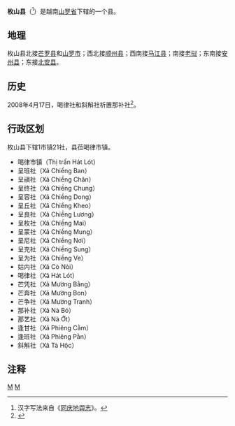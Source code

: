 {{Infobox Settlement
|name                   = 枚山县
|settlement_type        = 县
|official_name          = 
|other_name             = 
|native_name            = {{lang|vi|Huyện Mai Sơn}}
|nickname               = 
|motto                  = 
|image_skyline          = 
|imagesize              = 
|image_caption          = 
|image_flag             = 
|flag_size              = 
|image_seal             = 
|seal_size              = 
|image_shield           = 
|shield_size            = 
|image_blank_emblem     = 
|blank_emblem_size      = 
|image_map              = {{Infobox mapframe|frame-width=250|zoom=10}}
|mapsize                = 
|map_caption            = 
|image_map1             = 
|mapsize1               = 
|map_caption1           = 
|pushpin_map            = Vietnam
|pushpin_label_position = bottom
|pushpin_map_caption    = 
|pushpin_map1           = 
|pushpin_label_position1= 
|pushpin_map_caption1   = 
|subdivision_type       = 国家
|subdivision_name       = {{flag|Vietnam}}
|subdivision_type1      = [[越南行政区划|省]]
|subdivision_name1      = [[山罗省|山罗省]]
|subdivision_type2      = 行政区划
|subdivision_name2      = 1市镇21社
|subdivision_type3      = 
|subdivision_name3      = 
|seat_type              = 县莅
|seat                   = {{link-vi|喝律市镇|Hát Lót (thị trấn)}}
|government_type        = 
|leader_title           = 
|leader_name            = 
|leader_title1          = 
|leader_name1           = 
|established_title      = 
|established_date       = 
|area_magnitude         = 
|unit_pref              = 
|area_footnotes         = 
|area_total_km2         = 1420
|area_land_km2          = 
|area_water_km2         = 
|area_water_percent     = 
|area_urban_km2         = 
|area_metro_km2         = 
|population_as_of       = 2019年
|population_footnotes   = 
|population_note        = 
|population_total       = 169000
|population_density_km2 = auto
|population_metro             = 
|population_density_metro_km2 = 
|population_urban             = 
|population_density_urban_km2 = 
|timezone               = [[越南标准时间|越南标准时间]]
|utc_offset             = +7
|elevation_footnotes    = 
|elevation_m            = 
|coor_type              = 
|coordinates            = 
|postal_code_type       = 
|postal_code            = 
|area_code              = 
|website                = [http://maison.sonla.gov.vn 枚山县电子信息门户网站]
|footnotes              = 
}}
'''枚山县'''（{{vie|v='''Huyện Mai Sơn'''|hn=縣枚山}}<ref>汉字写法来自《[[同庆地舆志|同庆地舆志]]》。</ref>）是越南[[山罗省|山罗省]]下辖的一个县。

==地理==
枚山县北接[[芒罗县|芒罗县]]和[[山罗市|山罗市]]；西北接[[顺州县|顺州县]]；西南接[[马江县|马江县]]；南接[[老挝|老挝]]；东南接[[安州县|安州县]]；东接[[北安县_(越南)|北安县]]。

==历史==
2008年4月17日，喝律社和斜斛社析置那补社<ref>{{Cite web |url=https://thuvienphapluat.vn/van-ban/Bat-dong-san/Nghi-dinh-47-2008-ND-CP-dieu-chinh-dia-gioi-hanh-chinh-xa-thanh-lap-huyen-Mai-Son-Bac-Yen-tinh-Son-La-65556.aspx |title=Nghị định 47/2008/NĐ-CP về điều chỉnh địa giới hành chính xã, thành lập các huyện: Mai Sơn, Bắc Yên, tỉnh Sơn La |access-date=2020-05-04 |archive-date=2013-11-01 |archive-url=https://web.archive.org/web/20131101130924/http://thuvienphapluat.vn/van-ban/Bat-dong-san/Nghi-dinh-47-2008-ND-CP-dieu-chinh-dia-gioi-hanh-chinh-xa-thanh-lap-huyen-Mai-Son-Bac-Yen-tinh-Son-La-65556.aspx |dead-url=no }}</ref>。

==行政区划==
枚山县下辖1市镇21社，县莅喝律市镇。
*喝律市镇（Thị trấn Hát Lót）
*呈班社（Xã Chiềng Ban）
*呈禛社（Xã Chiềng Chăn）
*呈终社（Xã Chiềng Chung）
*呈容社（Xã Chiềng Dong）
*呈丘社（Xã Chiềng Kheo）
*呈良社（Xã Chiềng Lương）
*呈枚社（Xã Chiềng Mai）
*呈蒙社（Xã Chiềng Mung）
*呈尼社（Xã Chiềng Nơi）
*呈充社（Xã Chiềng Sung）
*呈为社（Xã Chiềng Ve）
*姑内社（Xã Cò Nòi）
*喝律社（Xã Hát Lót）
*芒凭社（Xã Mường Bằng）
*芒奔社（Xã Mường Bon）
*芒争社（Xã Mường Tranh）
*那补社（Xã Nà Bó）
*那艺社（Xã Nà Ớt）
*逢甘社（Xã Phiêng Cằm）
*逢班社（Xã Phiêng Pằn）
*斜斛社（Xã Tà Hộc）

==注释==
{{reflist}}

{{山罗省行政区划}}
{{越南西北部之县市镇区域划分}}

[[Category:越南县份|M]]
[[Category:山罗省|M]]